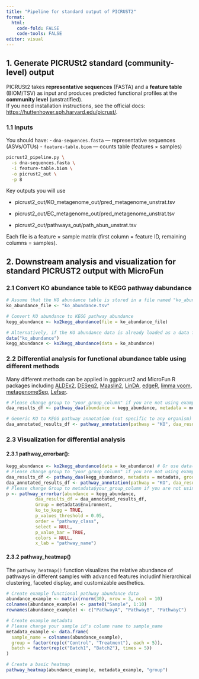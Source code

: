 ```yaml
---
title: "Pipeline for standard output of PICRUST2"
format: 
  html:
    code-fold: FALSE
    code-tools: FALSE
editor: visual
---
```


## 1. Generate PICRUSt2 **standard** (community-level) output

PICRUSt2 takes **representative sequences** (FASTA) and a **feature table** (BIOM/TSV) as input and produces predicted functional profiles at the **community level** (unstratified).  
If you need installation instructions, see the official docs: <https://huttenhower.sph.harvard.edu/picrust/>.

### 1.1 Inputs

You should have:
- `dna-sequences.fasta` — representative sequences (ASVs/OTUs)
- `feature-table.biom` — counts table (features × samples)

``` bash
picrust2_pipeline.py \
  -s dna-sequences.fasta \
  -i feature-table.biom \
  -o picrust2_out \
  -p 8
```
Key outputs you will use

- picrust2_out/KO_metagenome_out/pred_metagenome_unstrat.tsv

- picrust2_out/EC_metagenome_out/pred_metagenome_unstrat.tsv

- picrust2_out/pathways_out/path_abun_unstrat.tsv

Each file is a feature × sample matrix (first column = feature ID, remaining columns = samples).


## 2. Downstream analysis and visualization for standard PICRUST2 output with MicroFun

### 2.1 Convert KO abundance table to KEGG pathway dabundance

```r
# Assume that the KO abundance table is stored in a file named "ko_abundance.tsv"
ko_abundance_file <- "ko_abundance.tsv"

# Convert KO abundance to KEGG pathway abundance
kegg_abundance <- ko2kegg_abundance(file = ko_abundance_file)

# Alternatively, if the KO abundance data is already loaded as a data frame named "ko_abundance"
data("ko_abundance")
kegg_abundance <- ko2kegg_abundance(data = ko_abundance)
```

### 2.2 Differential analysis for functional abundance table using different methods

Many different methods can be applied in ggpircust2 and MicroFun R packages including [ALDEx2](https://www.bioconductor.org/packages/release/bioc/html/ALDEx2.html), [DESeq2](https://bioconductor.org/packages/release/bioc/html/DESeq2.html), [Maaslin2](https://www.bioconductor.org/packages/release/bioc/html/Maaslin2.html), [LinDA](https://genomebiology.biomedcentral.com/articles/10.1186/s13059-022-02655-5), [edgeR](https://bioconductor.org/packages/release/bioc/html/edgeR.html), [limma voom](https://ucdavis-bioinformatics-training.github.io/2018-June-RNA-Seq-Workshop/thursday/DE.html), [metagenomeSeq](https://www.bioconductor.org/packages/release/bioc/html/metagenomeSeq.html#:~:text=metagenomeSeq%20is%20designed%20to%20address,the%20testing%20of%20feature%20correlations.), [Lefser](https://bioconductor.org/packages/release/bioc/html/lefser.html).

```r
# Please change group to "your_group_column" if you are not using example dataset
daa_results_df <- pathway_daa(abundance = kegg_abundance, metadata = metadata, group = "Environment", daa_method = "LinDA")

# Generic KO to KEGG pathway annotation (not specific to any organism)
daa_annotated_results_df <- pathway_annotation(pathway = "KO", daa_results_df = daa_results_df, ko_to_kegg = TRUE)
```

### 2.3 Visualization for differential analysis

#### 2.3.1 pathway_errorbar():

```r
kegg_abundance <- ko2kegg_abundance(data = ko_abundance) # Or use data(kegg_abundance)
# Please change group to "your_group_column" if you are not using example dataset
daa_results_df <- pathway_daa(kegg_abundance, metadata = metadata, group = "Environment", daa_method = "LinDA")
daa_annotated_results_df <- pathway_annotation(pathway = "KO", daa_results_df = daa_results_df, ko_to_kegg = TRUE)
# Please change Group to metadata$your_group_column if you are not using example dataset
p <- pathway_errorbar(abundance = kegg_abundance,
           daa_results_df = daa_annotated_results_df,
           Group = metadata$Environment,
           ko_to_kegg = TRUE,
           p_values_threshold = 0.05,
           order = "pathway_class",
           select = NULL,
           p_value_bar = TRUE,
           colors = NULL,
           x_lab = "pathway_name")
```

#### 2.3.2 pathway_heatmap()

The `pathway_heatmap()` function visualizes the relative abundance of pathways in different samples with advanced features includinf hierarchical clustering, faceted display, and customizable aesthetics.

```r
# Create example functional pathway abundance data
abundance_example <- matrix(rnorm(30), nrow = 3, ncol = 10)
colnames(abundance_example) <- paste0("Sample", 1:10)
rownames(abundance_example) <- c("PathwayA", "PathwayB", "PathwayC")

# Create example metadata
# Please change your sample id's column name to sample_name
metadata_example <- data.frame(
  sample_name = colnames(abundance_example),
  group = factor(rep(c("Control", "Treatment"), each = 5)),
  batch = factor(rep(c("Batch1", "Batch2"), times = 5))
)

# Create a basic heatmap
pathway_heatmap(abundance_example, metadata_example, "group")
```